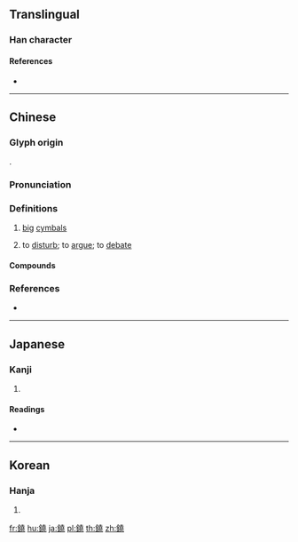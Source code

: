 {{character info/new}}
{{also|铙}}
==Translingual==

===Han character===
{{Han char|rn=167|rad=金|as=12|sn=20|four=84111|canj=CGGU}}

====References====
* {{Han ref|kx=1321.300|dkj=40867|dj=1821.220|hdz=64253.120|uh=9403|ud=37891|bh=C4C2|bd=50370}}

----

==Chinese==
{{zh-forms|s=铙}}

===Glyph origin===
{{Han etym}}
{{Han compound|金|堯|c1=s|c2=p|t1=metal|ls=psc}}.

===Pronunciation===
{{zh-pron
|m=náo
|c=naau6,naau4
|mc=y
|oc=y
|cat=n,v
}}

===Definitions===
{{zh-hanzi}}

# {{lb|zh|musical instruments}} [[big]] [[cymbal]]s
# to [[disturb]]; to [[argue]]; to [[debate]]

====Compounds====
{{zh-der|鐃歌|鐃吹|鐃鈸}}

===References===
* {{R:yue:Hanzi}}

----

==Japanese==

===Kanji===
{{ja-kanji|grade=|rs=金12}}

# {{defn|lang=ja|sort=金12}}

====Readings====
* {{ja-readings|on=[[どう]] (dō)|kun=[[どら]] (dora)|nanori=}}

----

==Korean==

===Hanja===
{{ko-hanja|hangeul=[[뇨]]>[[요]]|eumhun=|rv=nyo>yo|mr=nyo>yo|y=nyo>yo}}

# {{defn|lang=ko|sort=金12}}

[[fr:鐃]]
[[hu:鐃]]
[[ja:鐃]]
[[pl:鐃]]
[[th:鐃]]
[[zh:鐃]]